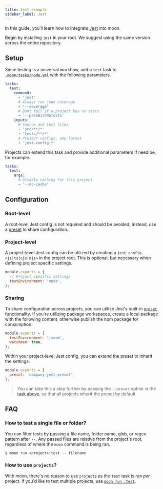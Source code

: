 ```yaml
---
title: Jest example
sidebar_label: Jest
---
```



<HeadingApiLink to="https://github.com/moonrepo/examples/blob/master/.moon/tasks/node.yml#L83" />

In this guide, you'll learn how to integrate [Jest](https://jestjs.io/) into moon.

Begin by installing `jest` in your root. We suggest using the same version across the entire
repository.

<AddDepsTabs dep="jest" dev />

## Setup

Since testing is a universal workflow, add a `test` task to
[`.moon/tasks/node.yml`](../../config/tasks) with the following parameters.

```yaml title=".moon/tasks/node.yml"
tasks:
  test:
    command:
      - 'jest'
      # Always run code coverage
      - '--coverage'
      # Dont fail if a project has no tests
      - '--passWithNoTests'
    inputs:
      # Source and test files
      - 'src/**/*'
      - 'tests/**/*'
      # Project configs, any format
      - 'jest.config.*'
```

Projects can extend this task and provide additional parameters if need be, for example.

```yaml title="<project>/moon.yml"
tasks:
  test:
    args:
      # Disable caching for this project
      - '--no-cache'
```

## Configuration

### Root-level

A root-level Jest config is not required and should be avoided, instead, use a [preset](#sharing) to
share configuration.

### Project-level

A project-level Jest config can be utilized by creating a `jest.config.<js|ts|cjs|mjs>` in the
project root. This is optional, but necessary when defining project specific settings.

```js title="<project>/jest.config.js"
module.exports = {
  // Project specific settings
  testEnvironment: 'node',
};
```

### Sharing

To share configuration across projects, you can utilize Jest's built-in
[`preset`](https://jestjs.io/docs/configuration#preset-string) functionality. If you're utilizing
package workspaces, create a local package with the following content, otherwise publish the npm
package for consumption.

```js title="packages/company-jest-preset/jest-preset.js"
module.exports = {
  testEnvironment: 'jsdom',
  watchman: true,
};
```

Within your project-level Jest config, you can extend the preset to inherit the settings.

```js title="<project>/jest.config.js"
module.exports = {
  preset: 'company-jest-preset',
};
```

> You can take this a step further by passing the `--preset` option in the [task above](#setup), so
> that all projects inherit the preset by default.

## FAQ

### How to test a single file or folder?

You can filter tests by passing a file name, folder name, glob, or regex pattern after `--`. Any
passed files are relative from the project's root, regardless of where the `moon` command is being
ran.

```shell
$ moon run <project>:test -- filename
```

### How to use `projects`?

With moon, there's no reason to use
[`projects`](https://jestjs.io/docs/configuration#projects-arraystring--projectconfig) as the `test`
task is ran _per_ project. If you'd like to test multiple projects, use
[`moon run :test`](../../commands/run).
